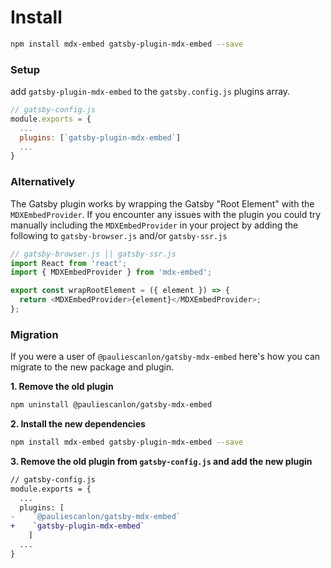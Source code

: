 
<Meta title="Gatsby Plugin" />

# Install

```sh
npm install mdx-embed gatsby-plugin-mdx-embed --save
```

### Setup

add `gatsby-plugin-mdx-embed` to the `gatsby.config.js` plugins array.

```javascript
// gatsby-config.js
module.exports = {
  ...
  plugins: [`gatsby-plugin-mdx-embed`]
  ...
}
```

### Alternatively

The Gatsby plugin works by wrapping the Gatsby "Root Element" with the `MDXEmbedProvider`. If you encounter any issues with the plugin you could try manually including the `MDXEmbedProvider` in your project by adding the following to `gatsby-browser.js` and/or `gatsby-ssr.js`

```javascript
// gatsby-browser.js || gatsby-ssr.js
import React from 'react';
import { MDXEmbedProvider } from 'mdx-embed';

export const wrapRootElement = ({ element }) => {
  return <MDXEmbedProvider>{element}</MDXEmbedProvider>;
};
```

### Migration

If you were a user of `@pauliescanlon/gatsby-mdx-embed` here's how you can migrate to the new package and plugin.

**1. Remove the old plugin**

```sh
npm uninstall @pauliescanlon/gatsby-mdx-embed
```

**2. Install the new dependencies**

```sh
npm install mdx-embed gatsby-plugin-mdx-embed --save
```

**3. Remove the old plugin from `gatsby-config.js` and add the new plugin**

```diff
// gatsby-config.js
module.exports = {
  ...
  plugins: [
-    `@pauliescanlon/gatsby-mdx-embed`
+    `gatsby-plugin-mdx-embed`
    ]
  ...
}
```

